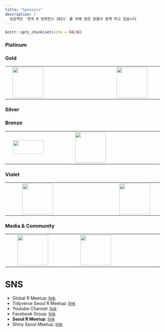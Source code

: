 ```yaml
---
title: "Sponsors"
description: |
  성공적인 '한국 R 컨퍼런스 2021' 를 위해 많은 분들이 함께 하고 있습니다
---
```


```r
knitr::opts_chunk$set(echo = FALSE)
```

### Platinum

### Gold

|     |                                                                                             |     |                                       |     |
|-----|---------------------------------------------------------------------------------------------|-----|---------------------------------------|-----|
|     | [![](fig/R_Consortium-logo-vertical-color.png){width="100"}](https://www.r-consortium.org/) |     | ![](fig/wanted_logo.jpg){width="100"} |     |

### Silver

### Bronze

|     |                                                  |                                                              |     |     |
|-----|--------------------------------------------------|--------------------------------------------------------------|-----|-----|
|     | ![](fig/begas_logo.png){width="100" height="45"} | [![](fig/openup_logo.png){width="100"}](https://www.oss.kr/) |     |     |

### Violet

|     |     |                                                                   |     |     |
|-----|-----|-------------------------------------------------------------------|---------------|-----|
|     |     | [![](fig/jpub-logo.jpeg){width="100"}](https://jpub.tistory.com/) |[![](fig/insight_logo.jpg){width="100"}](https://blog.insightbook.co.kr/)      |     |

### Media & Community

|     |     |                                                                |                                                                              |     |
|-----|-----|----------------------------------------------------------------|------------------------------------------------------------------------------|-----|
|     |     | [![](fig/hani_logo.jpg){width="100"}](https://www.hani.co.kr/) | [![](fig/datayanolja_logo.png){width="100"}](https://datayanolja.github.io/) |     |

# SNS

-   Global R Meetup: [link](https://benubah.github.io/r-community-explorer/rugs.html)
-   Tidyverse Seoul R Meetup: [link](https://tidyverse-korea.github.io/seoul-R/)
-   Youtube Channel: [link](https://www.youtube.com/channel/UCW-epmIvjBEhhVXw_F0Nqbw)
-   Facebook Group: [link](https://www.facebook.com/groups/tidyverse)
-   **Seoul R Meetup**: [link](https://www.meetup.com/seoul-r-meetup)
-   Shiny Seoul Meetup: [link](https://github.com/shinykorea/Meetup)
